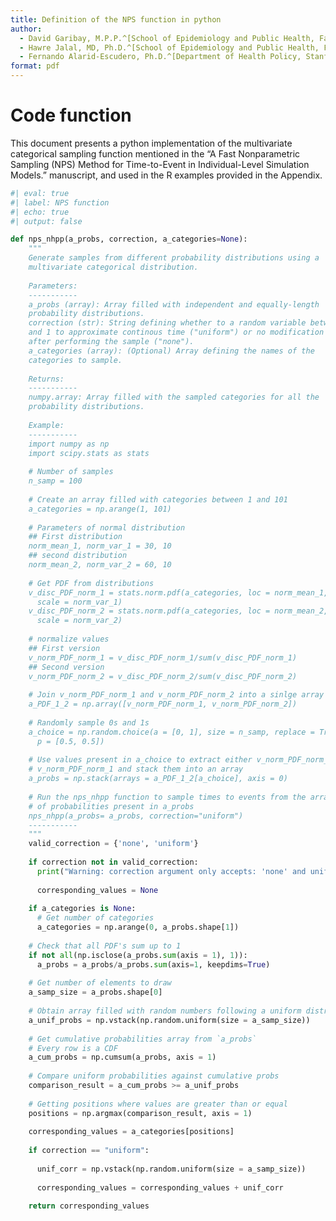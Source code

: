 ```yaml
---
title: Definition of the NPS function in python
author:
  - David Garibay, M.P.P.^[School of Epidemiology and Public Health, Faculty of Medicine, University of Ottawa, Ottawa, ON, CA.]
  - Hawre Jalal, MD, Ph.D.^[School of Epidemiology and Public Health, Faculty of Medicine, University of Ottawa, Ottawa, ON, CA.]
  - Fernando Alarid-Escudero, Ph.D.^[Department of Health Policy, Stanford University School of Medicine, Stanford, CA, USA.] ^[Center for Health Policy, Freeman Spogli Institute, Stanford University, Stanford, CA, USA.]
format: pdf
---
```


# Code function
This document presents a python implementation of the multivariate 
categorical sampling function mentioned in the "A Fast Nonparametric Sampling 
(NPS) Method for Time-to-Event in  Individual-Level Simulation Models." 
manuscript, and used in the R examples provided in the Appendix.



```python
#| eval: true
#| label: NPS function
#| echo: true
#| output: false

def nps_nhpp(a_probs, correction, a_categories=None):
    """
    Generate samples from different probability distributions using a 
    multivariate categorical distribution.
    
    Parameters:
    -----------
    a_probs (array): Array filled with independent and equally-length 
    probability distributions.
    correction (str): String defining whether to a random variable between 0 
    and 1 to approximate continous time ("uniform") or no modification at all 
    after performing the sample ("none").
    a_categories (array): (Optional) Array defining the names of the 
    categories to sample.
    
    Returns:
    -----------
    numpy.array: Array filled with the sampled categories for all the 
    probability distributions.
    
    Example:
    -----------
    import numpy as np
    import scipy.stats as stats
    
    # Number of samples
    n_samp = 100
    
    # Create an array filled with categories between 1 and 101
    a_categories = np.arange(1, 101)
    
    # Parameters of normal distribution
    ## First distribution
    norm_mean_1, norm_var_1 = 30, 10
    ## second distribution
    norm_mean_2, norm_var_2 = 60, 10
    
    # Get PDF from distributions
    v_disc_PDF_norm_1 = stats.norm.pdf(a_categories, loc = norm_mean_1, 
      scale = norm_var_1)
    v_disc_PDF_norm_2 = stats.norm.pdf(a_categories, loc = norm_mean_2, 
      scale = norm_var_2)
    
    # normalize values
    ## First version
    v_norm_PDF_norm_1 = v_disc_PDF_norm_1/sum(v_disc_PDF_norm_1)
    ## Second version
    v_norm_PDF_norm_2 = v_disc_PDF_norm_2/sum(v_disc_PDF_norm_2)
    
    # Join v_norm_PDF_norm_1 and v_norm_PDF_norm_2 into a sinlge array
    a_PDF_1_2 = np.array([v_norm_PDF_norm_1, v_norm_PDF_norm_2])
    
    # Randomly sample 0s and 1s
    a_choice = np.random.choice(a = [0, 1], size = n_samp, replace = True, 
      p = [0.5, 0.5])
    
    # Use values present in a_choice to extract either v_norm_PDF_norm_1 or
    # v_norm_PDF_norm_1 and stack them into an array 
    a_probs = np.stack(arrays = a_PDF_1_2[a_choice], axis = 0)
    
    # Run the nps_nhpp function to sample times to events from the arrays
    # of probabilities present in a_probs
    nps_nhpp(a_probs= a_probs, correction="uniform")
    -----------
    """
    valid_correction = {'none', 'uniform'}
    
    if correction not in valid_correction:
      print("Warning: correction argument only accepts: 'none' and uniform")
      
      corresponding_values = None
    
    if a_categories is None:
      # Get number of categories
      a_categories = np.arange(0, a_probs.shape[1])
    
    # Check that all PDF's sum up to 1
    if not all(np.isclose(a_probs.sum(axis = 1), 1)):
      a_probs = a_probs/a_probs.sum(axis=1, keepdims=True)
    
    # Get number of elements to draw
    a_samp_size = a_probs.shape[0]
    
    # Obtain array filled with random numbers following a uniform distribution
    a_unif_probs = np.vstack(np.random.uniform(size = a_samp_size))
    
    # Get cumulative probabilities array from `a_probs`
    # Every row is a CDF
    a_cum_probs = np.cumsum(a_probs, axis = 1)
    
    # Compare uniform probabilities against cumulative probs
    comparison_result = a_cum_probs >= a_unif_probs
    
    # Getting positions where values are greater than or equal
    positions = np.argmax(comparison_result, axis = 1)
    
    corresponding_values = a_categories[positions]
    
    if correction == "uniform":
      
      unif_corr = np.vstack(np.random.uniform(size = a_samp_size))
      
      corresponding_values = corresponding_values + unif_corr
    
    return corresponding_values


```

